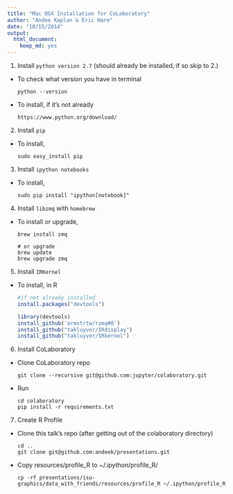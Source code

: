 ```yaml
---
title: "Mac OSX Installation for CoLaboratory"
author: "Andee Kaplan & Eric Hare"
date: "10/15/2014"
output:
  html_document:
    keep_md: yes
---
```


1. Install `python version 2.7` (should already be installed, if so skip to 2.)
  - To check what version you have in terminal 
  
    ```
    python --version
    ```
  - To install, if it's not already
  
    ```
    https://www.python.org/download/
    ```
2. Install `pip`
  - To install,
 
    ```
    sudo easy_install pip
    ```
3. Install `ipython notebooks`
  - To install,
  
    ```
    sudo pip install "ipython[notebook]"
    ```
4. Install `libzmq` with `homebrew`
  - To install or upgrade,
  
    ```
    brew install zmq
    
    # or upgrade
    brew update
    brew upgrade zmq
    ```
    
5. Install `IRKernel`
  - To install, in R
  
    ```r
    #if not already installed
    install.packages("devtools")
    
    library(devtools)
    install_github('armstrtw/rzmq#8')
    install_github("takluyver/IRdisplay")
    install_github("takluyver/IRkernel")
    ```
6. Install CoLaboratory    
  - Clone CoLaboratory repo
 
    ```
    git clone --recursive git@github.com:jupyter/colaboratory.git
    ```
  - Run
    
    ```
    cd colaboratory
    pip install -r requirements.txt
    ```
7. Create R Profile
  - Clone this talk's repo (after getting out of the colaboratory directory)
    
    ```
    cd ..
    git clone git@github.com:andeek/presentations.git
    ```
  - Copy resources/profile_R to ~/.ipython/profile_R/
    
    ```
    cp -rf presentations/isu-graphics/data_with_friends/resources/profile_R ~/.ipython/profile_R
    ```
